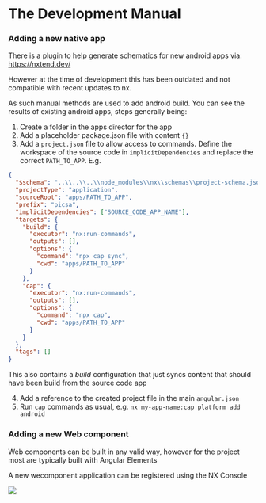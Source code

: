 # The Development Manual

### Adding a new native app
There is a plugin to help generate schematics for new android apps via:
https://nxtend.dev/

However at the time of development this has been outdated and not compatible with recent updates to nx.

As such manual methods are used to add android build. You can see the results of existing android apps, steps generally being:

1. Create a folder in the apps director for the app
2. Add a placeholder package.json file with content `{}`
3. Add a `project.json` file to allow access to commands. Define the workspace of the source code in `implicitDependencies` and replace the correct `PATH_TO_APP`. E.g.

```json copy
{
  "$schema": "..\\..\\..\\node_modules\\nx\\schemas\\project-schema.json",
  "projectType": "application",
  "sourceRoot": "apps/PATH_TO_APP",
  "prefix": "picsa",
  "implicitDependencies": ["SOURCE_CODE_APP_NAME"],
  "targets": {
    "build": {
      "executor": "nx:run-commands",
      "outputs": [],
      "options": {
        "command": "npx cap sync",
        "cwd": "apps/PATH_TO_APP"
      }
    },
    "cap": {
      "executor": "nx:run-commands",
      "outputs": [],
      "options": {
        "command": "npx cap",
        "cwd": "apps/PATH_TO_APP"
      }
    }
  },
  "tags": []
}
```

This also contains a _build_ configuration that just syncs content that should have been build from the source code app

4. Add a reference to the created project file in the main `angular.json`
5. Run `cap` commands as usual, e.g. `nx my-app-name:cap platform add android`

### Adding a new Web component

Web components can be built in any valid way, however for the project most are typically built with Angular Elements

A new wecomponent application can be registered using the NX Console

![](/images/new-webcomponent.png)